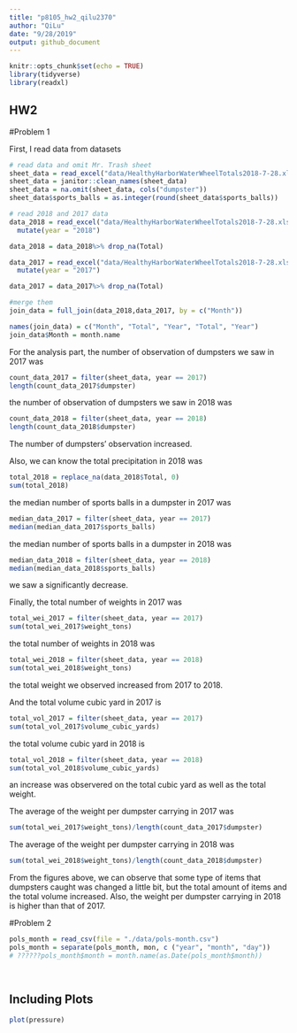 ```yaml
---
title: "p8105_hw2_qilu2370"
author: "QiLu"
date: "9/28/2019"
output: github_document
---
```


```r
knitr::opts_chunk$set(echo = TRUE)
library(tidyverse)
library(readxl)
```

## HW2

#Problem 1

First, I read data from datasets
```r
# read data and omit Mr. Trash sheet
sheet_data = read_excel("data/HealthyHarborWaterWheelTotals2018-7-28.xlsx", sheet = "Mr. Trash Wheel", range = "A2:N336")
sheet_data = janitor::clean_names(sheet_data)
sheet_data = na.omit(sheet_data, cols("dumpster"))
sheet_data$sports_balls = as.integer(round(sheet_data$sports_balls))
```


```r
# read 2018 and 2017 data
data_2018 = read_excel("data/HealthyHarborWaterWheelTotals2018-7-28.xlsx", sheet = "2018 Precipitation", range = "A2:B14") %>%
  mutate(year = "2018")

data_2018 = data_2018%>% drop_na(Total)

data_2017 = read_excel("data/HealthyHarborWaterWheelTotals2018-7-28.xlsx", sheet = "2017 Precipitation", range = "A2:B14") %>%
  mutate(year = "2017")

data_2017 = data_2017%>% drop_na(Total)

```


```r

#merge them
join_data = full_join(data_2018,data_2017, by = c("Month"))

names(join_data) = c("Month", "Total", "Year", "Total", "Year")
join_data$Month = month.name

```

For the analysis part,
the number of observation of dumpsters we saw in 2017 was
```r
count_data_2017 = filter(sheet_data, year == 2017)
length(count_data_2017$dumpster)
```
the number of observation of dumpsters we saw in 2018 was
```r
count_data_2018 = filter(sheet_data, year == 2018)
length(count_data_2018$dumpster)
```
The number of dumpsters' observation increased.
  
Also, we can know the total precipitation in 2018 was
```r
total_2018 = replace_na(data_2018$Total, 0)
sum(total_2018)
```
  
the median number of sports balls in a dumpster in 2017 was
```r
median_data_2017 = filter(sheet_data, year == 2017)
median(median_data_2017$sports_balls)
```

  
the median number of sports balls in a dumpster in 2018 was
```r
median_data_2018 = filter(sheet_data, year == 2018)
median(median_data_2018$sports_balls)
```
we saw a significantly decrease.
  
Finally, the total number of weights in 2017 was
```r
total_wei_2017 = filter(sheet_data, year == 2017)
sum(total_wei_2017$weight_tons)
```

the total number of weights in 2018 was
```r
total_wei_2018 = filter(sheet_data, year == 2018)
sum(total_wei_2018$weight_tons)
```
the total weight we observed increased from 2017 to 2018.

And the total volume cubic yard in 2017 is
```r
total_vol_2017 = filter(sheet_data, year == 2017)
sum(total_vol_2017$volume_cubic_yards)
```
the total volume cubic yard in 2018 is
```r
total_vol_2018 = filter(sheet_data, year == 2018)
sum(total_vol_2018$volume_cubic_yards)
```
an increase was observered on the total cubic yard as well as the total weight.
  
The average of the weight per dumpster carrying in 2017 was
```r
sum(total_wei_2017$weight_tons)/length(count_data_2017$dumpster)

```
  
The average of the weight per dumpster carrying in 2018 was
```r
sum(total_wei_2018$weight_tons)/length(count_data_2018$dumpster)

```
From the figures above, we can observe that some type of items that dumpsters caught was changed a little bit, but the total amount of items and the total volume increased. Also, the weight per dumpster carrying in 2018 is higher than that of 2017. 
  
  
#Problem 2

```r
pols_month = read_csv(file = "./data/pols-month.csv")
pols_month = separate(pols_month, mon, c ("year", "month", "day"))
# ??????pols_month$month = month.name(as.Date(pols_month$month))

  
```


## Including Plots



```r
plot(pressure)
```

